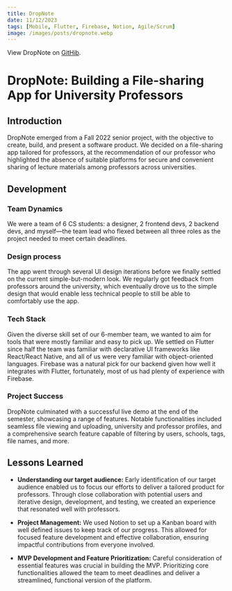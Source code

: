 ```yaml
---
title: DropNote
date: 11/12/2023
tags: [Mobile, Flutter, Firebase, Notion, Agile/Scrum]
image: /images/posts/dropnote.webp
---
```


View DropNote on [GitHib](https://github.com/zyrrus/dropnote).

# DropNote: Building a File-sharing App for University Professors

## Introduction

DropNote emerged from a Fall 2022 senior project, with the objective to create, build, and present a software product. We decided on a file-sharing app tailored for professors, at the recommendation of our professor who highlighted the absence of suitable platforms for secure and convenient sharing of lecture materials among professors across universities.

## Development

### Team Dynamics

We were a team of 6 CS students: a designer, 2 frontend devs, 2 backend devs, and myself—the team lead who flexed between all three roles as the project needed to meet certain deadlines.

### Design process

The app went through several UI design iterations before we finally settled on the current simple-but-modern look. We regularly got feedback from professors around the university, which eventually drove us to the simple design that would enable less technical people to still be able to comfortably use the app.

### Tech Stack

Given the diverse skill set of our 6-member team, we wanted to aim for tools that were mostly familiar and easy to pick up. We settled on Flutter since half the team was familiar with declarative UI frameworks like React/React Native, and all of us were very familiar with object-oriented languages. Firebase was a natural pick for our backend given how well it integrates with Flutter, fortunately, most of us had plenty of experience with Firebase.

### Project Success

DropNote culminated with a successful live demo at the end of the semester, showcasing a range of features. Notable functionalities included seamless file viewing and uploading, university and professor profiles, and a comprehensive search feature capable of filtering by users, schools, tags, file names, and more.

## Lessons Learned

- **Understanding our target audience:** Early identification of our target audience enabled us to focus our efforts to deliver a tailored product for professors. Through close collaboration with potential users and iterative design, development, and testing, we created an experience that resonated well with professors.

- **Project Management:** We used Notion to set up a Kanban board with well defined issues to keep track of our progress. This allowed for focused feature development and effective collaboration, ensuring impactful contributions from everyone involved.

- **MVP Development and Feature Prioritization:** Careful consideration of essential features was crucial in building the MVP. Prioritizing core functionalities allowed the team to meet deadlines and deliver a streamlined, functional version of the platform.
